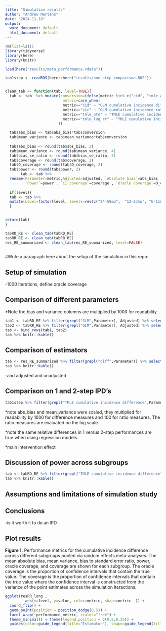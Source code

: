 ```yaml
---
title: "Simulation results"
author: "Andrew Mertens"
date: "2024-11-18"
output:
  word_document: default
  html_document: default
---
```


```r
rm(list=ls())
library(tidyverse)
library(here)
library(knitr)

load(here("results/meta_performance.rdata"))

tab1step <- readRDS(here::here("results/one_step_comparison.RDS"))


clean_tab <- function(tab, level=TRUE){
  tab <- tab  %>% mutate(conversion=ifelse(metric %in% c("cid", "tmle_ate"),1000,100),
                          metric=case_when(
                          metric=="cid" ~ "GLM cumulative incidence difference",
                          metric=="cir" ~ "GLM cumulative incidence ratio",
                          metric=="tmle_ate" ~ "TMLE cumulative incidence difference",
                          metric=="tmle_log_rr" ~ "TMLE cumulative incidence ratio"
                        ))

  tab$abs_bias <- tab$abs_bias*tab$conversion
  tab$mean_variance <- tab$mean_variance*tab$conversion
  
  tab$abs_bias <- round(tab$abs_bias, 3)
  tab$mean_variance <- round(tab$mean_variance, 4)
  tab$bias_se_ratio <- round(tab$bias_se_ratio, 3)
  tab$coverage <- round(tab$coverage, 2)
  tab$O_coverage <- round(tab$O_coverage, 2)
  tab$power <- round(tab$power, 2)
       tab <- tab %>%
  rename(Parameter=metric,Adjusted=adjusted, `Absolute bias`=abs_bias , `Mean variance`=mean_variance , `Bias/SE ratio`=bias_se_ratio,
         `Power`=power , `CI coverage`=coverage , `Oracle coverage`=O_coverage) %>% ungroup()
       
  if(level){
  tab <- tab %>% 
  mutate(Level=factor(level, levels=rev(c("24-59mo",  "12-23mo", "6-11mo" ,"1-5mo", "female","male","main"))))
  }

  
return(tab)
}

tabRD_RE <- clean_tab(tabRD_RE)
tabRR_RE <- clean_tab(tabRR_RE)
res_RE_summarized <- clean_tab(res_RE_summarized, level=FALSE)
       

```

#Write a paragraph here about the setup of the simulation in this repo:

## Setup of simulation

-1000 iterations, define oracle coverage



## Comparison of different parameters

*Note the bias and variance columns are multiplied by 1000 for readability

```r

tab1 <- tabRD_RE %>% filter(grepl("GLM",Parameter), Adjusted) %>% select(Level, Parameter, `Oracle coverage`,`Absolute bias`,`Mean variance`,`Bias/SE ratio`,`Power`,`CI coverage`) %>% arrange(Level, Parameter)
tab2 <- tabRR_RE %>% filter(grepl("GLM",Parameter), Adjusted) %>% select(Level, Parameter, `Oracle coverage`,`Absolute bias`,`Mean variance`,`Bias/SE ratio`,`Power`,`CI coverage`) %>% arrange(Level, Parameter)
tab <- bind_rows(tab1, tab2)
tab %>% knitr::kable()

```



## Comparison of estimators

```r

tab <- res_RE_summarized %>% filter(grepl("diff",Parameter)) %>% select(Parameter,Adjusted, `Oracle coverage`,`Absolute bias`,`Mean variance`,`Bias/SE ratio`,`Power`,`CI coverage`) %>% arrange(abs(`Oracle coverage`-95))
tab %>% knitr::kable()


```

-and adjusted and unadjusted


## Comparison on 1 and 2-step IPD's

```r


tab1step %>% filter(grepl("TMLE cumulative incidence difference",Parameter),grepl("RE",Pooling))  %>% select(`Oracle coverage`,`Absolute bias`,`Mean variance`,`Bias/SE ratio`,`Power`,`CI coverage`) %>% knitr::kable()


```
*note abs_bias and mean_variance were scaled, they multiplied for readability by 1000 for difference measures and 100 for ratio measures. The ratio measures are evaluated on the log scale.

*note the same relative differences in 1 versus 2-step performances are true when using regression models.

*main intervention effect

## Discussion of power across subgroups


```r

tab <- tabRD_RE %>% filter(grepl("TMLE cumulative incidence difference",Parameter),Adjusted) %>% select(Level, `Oracle coverage`,`Absolute bias`,`Mean variance`,`Bias/SE ratio`,`Power`,`CI coverage`) %>% arrange(abs(`Oracle coverage`-95))
tab %>% knitr::kable()


```

## Assumptions and limitations of simulation study

## Conclusions
-is it worth it to do an IPD




##  Plot results

**Figure 1.** Performance metrics for the cumulative incidence difference across different subgroups pooled via random effects meta-analyses. The mean absolute bias,  mean variance, bias to standard error ratio, power, oracle coverage, and coverage are shown for each subgroup. The oracle coverage is the proportion of confidence intervals that contain the true value. The coverage is the proportion of confidence intervals that contain the true value where the confidence interval is constructed from the variance of the point estimates across the simulation iteractions. 

```r
ggplot(resRR_long ,
         aes(x=level, y=value, color=metric, shape=metric  )) +
  coord_flip() +
  geom_point(position = position_dodge(0.5)) +
  facet_wrap(~performance_metric, scales="free") +
  theme_minimal() + theme(legend.position = c(0.8,0.25)) + 
  guides(color=guide_legend(title="Estimator"), shape=guide_legend(title="Estimator"))

```


